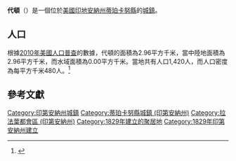 {{noteTA
|G1=USState
|G2=地名
|G3=Unit
}}
{{Infobox settlement
|name            = 代頓
|native_name = Dayton
|settlement_type          = [[鎮|城鎮]]
|image_skyline            = Tippecanoe County Indiana Incorporated and Unincorporated areas Dayton Highlighted 1817002.svg
|imagesize                = 250px
|image_map                = 
|mapsize                  = 
|subdivision_type         = [[世界政區索引|國家]]
|subdivision_type1        = [[美国州份|州份]]
|subdivision_type2        = [[印地安納州行政區劃|縣]]
|subdivision_name         = [[美国|美国]]
|subdivision_name1        = [[印地安納州|印地安納州]]
|subdivision_name2        = [[蒂珀卡努縣_(印地安納州)|蒂珀卡努縣]]
|elevation_ft             = 676
|elevation_m              = 206
|timezone                 = [[北美东部时区|EST]]
|area_total_km2           = 2.96
|area_land_km2            = 2.96
|area_water_km2           = 0.00
|area_total_sq_mi         = 
|area_land_sq_mi          = 
|area_water_sq_mi         = 
|population_as_of         = [[2010年美國人口普查|2010]]
|population_footnotes     = 
|population_total         = 1420
|population_density_km2   = auto
|population_density_sq_mi = auto
|utc_offset               = -5
|coordinates              = {{coord|40|22|28|N|86|46|10|W|display=inline,title}}
| coor_pinpoint           = 
| coordinates_footnotes   = 
|timezone_DST             = EDT
|utc_offset_DST           = -4
|postal_code_type         = [[美國郵區編號|郵區編號]]
|postal_code              = 47941
|area_code                = [[北美電話區號765|765]]
|blank_name = [[地名信息系统|GNIS ID]]
|blank_info = 433370<ref name="GNIS">{{cite gnis|433370|Dayton}}</ref>
}}
'''代頓'''（{{lang-en|Dayton}}）是一個位於[[美國|美國]][[印地安納州|印地安納州]][[蒂珀卡努縣_(印地安納州)|蒂珀卡努縣]]的[[鎮|城鎮]]。

== 人口 ==
根據[[2010年美國人口普查|2010年美國人口普查]]的數據，代頓的面積為2.96平方千米，當中陸地面積為2.96平方千米，而水域面積為0.00平方千米。當地共有人口1,420人，而人口密度為每平方千米480人。<ref name="GR8">{{cite web|url=http://factfinder2.census.gov|publisher=[[美国人口调查局|美国人口调查局]]|accessdate=2011-05-14|title=American FactFinder|archive-date=2013-09-11|archive-url=https://web.archive.org/web/20130911234518/http://factfinder2.census.gov/|dead-url=no}}</ref>

== 參考文獻 ==
{{reflist}}

{{蒂珀卡努縣 (印地安納州)}}
{{Authority control}}

{{DEFAULTSORT:Dayton, Indiana}}
[[Category:印第安納州城鎮|Category:印第安納州城鎮]]
[[Category:蒂珀卡努縣城鎮_(印第安納州)|Category:蒂珀卡努縣城鎮 (印第安納州)]]
[[Category:拉法葉都會區_(印第安納州)|Category:拉法葉都會區 (印第安納州)]]
[[Category:1829年建立的聚居地|Category:1829年建立的聚居地]]
[[Category:1829年印第安納州建立|Category:1829年印第安納州建立]]

{{Indiana-geo-stub}}